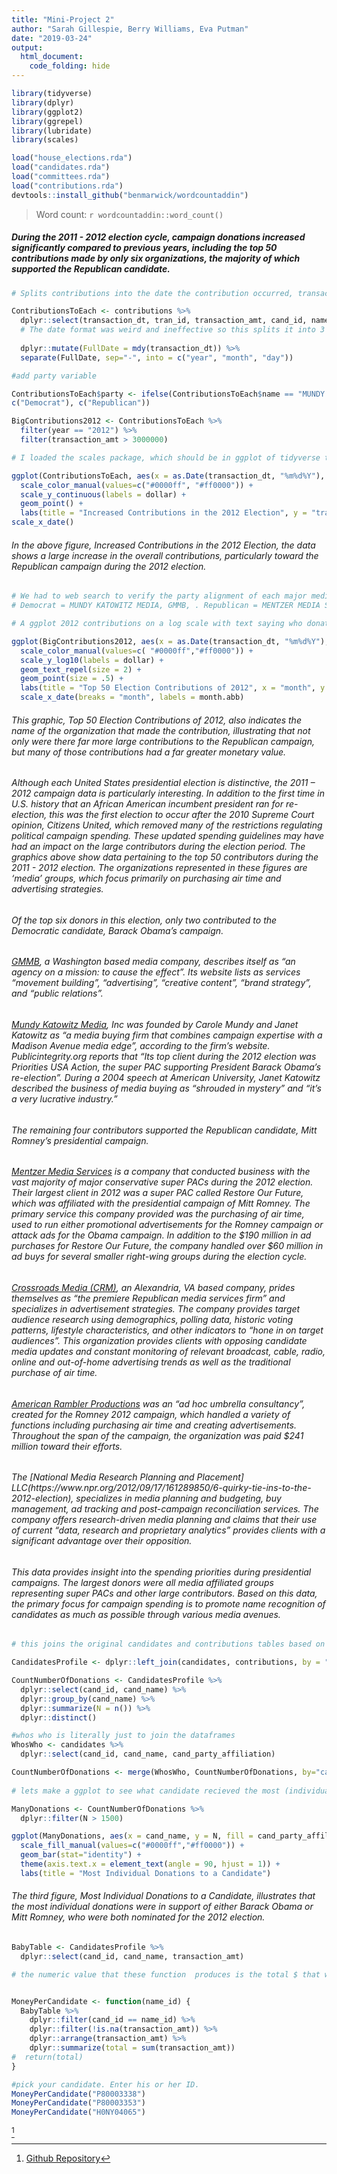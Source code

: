 ```yaml
---
title: "Mini-Project 2"
author: "Sarah Gillespie, Berry Williams, Eva Putman"
date: "2019-03-24"
output: 
  html_document:
    code_folding: hide
---
```



```r
library(tidyverse)
library(dplyr)
library(ggplot2)
library(ggrepel)
library(lubridate)
library(scales)
```

```r
load("house_elections.rda")
load("candidates.rda")
load("committees.rda")
load("contributions.rda")
devtools::install_github("benmarwick/wordcountaddin")
```

> Word count: `r wordcountaddin::word_count()`

##### During the 2011 - 2012 election cycle, campaign donations increased significantly compared to previous years, including the top 50 contributions made by only six organizations, the majority of which supported the Republican candidate. 

```r

# Splits contributions into the date the contribution occurred, transaction amount, and the the recipient's ID

ContributionsToEach <- contributions %>%
  dplyr::select(transaction_dt, tran_id, transaction_amt, cand_id, name) %>%
  # The date format was weird and ineffective so this splits it into 3 columns, for year, month, and day. I used "lubridate" which should be part of tidyverse
  
  dplyr::mutate(FullDate = mdy(transaction_dt)) %>%
  separate(FullDate, sep="-", into = c("year", "month", "day"))

#add party variable

ContributionsToEach$party <- ifelse(ContributionsToEach$name == "MUNDY KATOWITZ MEDIA, INC.," | ContributionsToEach$name == "GMMB", 
c("Democrat"), c("Republican"))

BigContributions2012 <- ContributionsToEach %>%
  filter(year == "2012") %>%
  filter(transaction_amt > 3000000)
```
 
 
```r
# I loaded the scales package, which should be in ggplot of tidyverse to make the transaction amount be in dollars and not exponents

ggplot(ContributionsToEach, aes(x = as.Date(transaction_dt, "%m%d%Y"), y = transaction_amt, color = party)) + 
  scale_color_manual(values=c("#0000ff", "#ff0000")) +
  scale_y_continuous(labels = dollar) +
  geom_point() +
  labs(title = "Increased Contributions in the 2012 Election", y = "transaction amount", x = "transaction date") +
scale_x_date()
```

###### In the above figure, *Increased Contributions in the 2012 Election*, the data shows a large increase in the overall contributions, particularly toward the Republican campaign during the 2012 election. 

```r

# We had to web search to verify the party alignment of each major media company
# Democrat = MUNDY KATOWITZ MEDIA, GMMB, . Republican = MENTZER MEDIA SERVICES,CROSSROADS MEDIA, NATIONAL MEDIA RESEARCH PLANNING(?), AMERICAN RAMBLER PRODUCTIONS,

# A ggplot 2012 contributions on a log scale with text saying who donated each big donation.

ggplot(BigContributions2012, aes(x = as.Date(transaction_dt, "%m%d%Y"), y = transaction_amt, label = name, color = party)) +
  scale_color_manual(values=c( "#0000ff","#ff0000")) +
  scale_y_log10(labels = dollar) +
  geom_text_repel(size = 2) +
  geom_point(size = .5) +
  labs(title = "Top 50 Election Contributions of 2012", x = "month", y = "transaction amount") +
  scale_x_date(breaks = "month", labels = month.abb)
```

###### This graphic, *Top 50 Election Contributions of 2012*, also indicates the name of the organization that made the contribution, illustrating that not only were there far more large contributions to the Republican campaign, but many of those contributions had a far greater monetary value.

###### Although each United States presidential election is distinctive, the 2011 – 2012 campaign data is particularly interesting. In addition to the first time in U.S. history that an African American incumbent president ran for re-election, this was the first election to occur after the 2010 Supreme Court opinion, Citizens United, which removed many of the restrictions regulating political campaign spending. These updated spending guidelines may have had an impact on the large contributors during the election period. The graphics above show data pertaining to the top 50 contributors during the 2011 - 2012 election. The organizations represented in these figures are ‘media’ groups, which focus primarily on purchasing air time and advertising strategies. 
###### Of the top six donors in this election, only two contributed to the Democratic candidate, Barack Obama’s campaign. 
###### [GMMB](https://gmmb.com), a Washington based media company, describes itself as “an agency on a mission: to cause the effect”. Its website lists as services “movement building”, “advertising”, “creative content”, “brand strategy”, and “public relations”. 
###### [Mundy Katowitz Media](http://munkato.com/who-we-are.html), Inc was founded by Carole Mundy and Janet Katowitz as “a media buying firm that combines campaign expertise with a Madison Avenue media edge”, according to the firm’s website. Publicintegrity.org reports that “Its top client during the 2012 election was Priorities USA Action, the super PAC supporting President Barack Obama’s re-election”. During a 2004 speech at American University, Janet Katowitz described the business of media buying as “shrouded in mystery” and “it’s a very lucrative industry.”
###### The remaining four contributors supported the Republican candidate, Mitt Romney’s presidential campaign. 
###### [Mentzer Media Services](https://www.sourcewatch.org/index.php/Mentzer_Media_Services) is a company that conducted business with the vast majority of major conservative super PACs during the 2012 election. Their largest client in 2012 was a super PAC called Restore Our Future, which was affiliated with the presidential campaign of Mitt Romney. The primary service this company provided was the purchasing of air time, used to run either promotional advertisements for the Romney campaign or attack ads for the Obama campaign.  In addition to the $190 million in ad purchases for Restore Our Future, the company handled over $60 million in ad buys for several smaller right-wing groups during the election cycle. 
###### [Crossroads Media (CRM)](http://www.crossroadsmedia.tv/who-we-are.php), an Alexandria, VA based company, prides themselves as “the premiere Republican media services firm” and specializes in advertisement strategies. The company provides target audience research using demographics, polling data, historic voting patterns, lifestyle characteristics, and other indicators to “hone in on target audiences”. This organization provides clients with opposing candidate media updates and constant monitoring of relevant broadcast, cable, radio, online and out-of-home advertising trends as well as the traditional purchase of air time. 
###### [American Rambler Productions](https://www.washingtonpost.com/politics/decision2012/private-consultants-see-huge-election-profits/2012/11/10/edaab580-29d8-11e2-96b6-8e6a7524553f_story.html?utm_term=.742de92f67a2) was an “ad hoc umbrella consultancy”, created for the Romney 2012 campaign, which handled a variety of functions including purchasing air time and creating advertisements.  Throughout the span of the campaign, the organization was paid $241 million toward their efforts. 
###### The [National Media Research Planning and Placement] LLC(https://www.npr.org/2012/09/17/161289850/6-quirky-tie-ins-to-the-2012-election), specializes in media planning and budgeting, buy management, ad tracking and post-campaign reconciliation services. The company offers research-driven media planning and claims that their use of current “data, research and proprietary analytics” provides clients with a significant advantage over their opposition. 
###### This data provides insight into the spending priorities during presidential campaigns. The largest donors were all media affiliated groups representing super PACs and other large contributors. Based on this data, the primary focus for campaign spending is to promote name recognition of candidates as much as possible through various media avenues. 


```r

# this joins the original candidates and contributions tables based on being linked by the unique candidate ID

CandidatesProfile <- dplyr::left_join(candidates, contributions, by = "cand_id")

CountNumberOfDonations <- CandidatesProfile %>%
  dplyr::select(cand_id, cand_name) %>%
  dplyr::group_by(cand_name) %>%
  dplyr::summarize(N = n()) %>%
  dplyr::distinct()

#whos who is literally just to join the dataframes
WhosWho <- candidates %>%
  dplyr::select(cand_id, cand_name, cand_party_affiliation)

CountNumberOfDonations <- merge(WhosWho, CountNumberOfDonations, by="cand_name")
  
# lets make a ggplot to see what candidate recieved the most (individual not total dollar) donations

ManyDonations <- CountNumberOfDonations %>%
  dplyr::filter(N > 1500)

ggplot(ManyDonations, aes(x = cand_name, y = N, fill = cand_party_affiliation)) +
  scale_fill_manual(values=c("#0000ff","#ff0000")) +
  geom_bar(stat="identity") + 
  theme(axis.text.x = element_text(angle = 90, hjust = 1)) +
  labs(title = "Most Individual Donations to a Candidate")

```

######  The third figure, *Most Individual Donations to a Candidate*, illustrates that the most individual donations were in support of either Barack Obama or Mitt Romney, who were both nominated for the 2012 election. 



```r



BabyTable <- CandidatesProfile %>%
  dplyr::select(cand_id, cand_name, transaction_amt)

# the numeric value that these function  produces is the total $ that was given to each house candidate. Find it by putting in the individual's candidate ID.


MoneyPerCandidate <- function(name_id) {
  BabyTable %>%
    dplyr::filter(cand_id == name_id) %>%
    dplyr::filter(!is.na(transaction_amt)) %>%
    dplyr::arrange(transaction_amt) %>%
    dplyr::summarize(total = sum(transaction_amt))
#  return(total)
}

#pick your candidate. Enter his or her ID.
MoneyPerCandidate("P80003338")
MoneyPerCandidate("P80003353")
MoneyPerCandidate("H0NY04065")

```



^[[Github Repository](https://github.com/eputnam17/sds192-mp2)
]